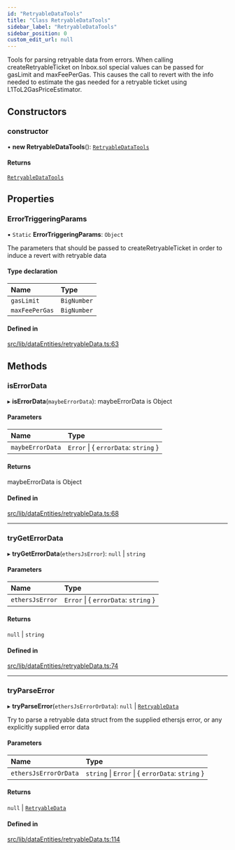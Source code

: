 ```yaml
---
id: "RetryableDataTools"
title: "Class RetryableDataTools"
sidebar_label: "RetryableDataTools"
sidebar_position: 0
custom_edit_url: null
---
```


Tools for parsing retryable data from errors.
When calling createRetryableTicket on Inbox.sol special values
can be passed for gasLimit and maxFeePerGas. This causes the call to revert
with the info needed to estimate the gas needed for a retryable ticket using
L1ToL2GasPriceEstimator.

## Constructors

### constructor

• **new RetryableDataTools**(): [`RetryableDataTools`](RetryableDataTools.mdx)

#### Returns

[`RetryableDataTools`](RetryableDataTools.mdx)

## Properties

### ErrorTriggeringParams

▪ `Static` **ErrorTriggeringParams**: `Object`

The parameters that should be passed to createRetryableTicket in order to induce
a revert with retryable data

#### Type declaration

| Name           | Type        |
| :------------- | :---------- |
| `gasLimit`     | `BigNumber` |
| `maxFeePerGas` | `BigNumber` |

#### Defined in

[src/lib/dataEntities/retryableData.ts:63](https://github.com/OffchainLabs/arbitrum-sdk/blob/4d1c5a4e2/src/lib/dataEntities/retryableData.ts#L63)

## Methods

### isErrorData

▸ **isErrorData**(`maybeErrorData`): maybeErrorData is Object

#### Parameters

| Name             | Type                                  |
| :--------------- | :------------------------------------ |
| `maybeErrorData` | `Error` \| \{ `errorData`: `string` } |

#### Returns

maybeErrorData is Object

#### Defined in

[src/lib/dataEntities/retryableData.ts:68](https://github.com/OffchainLabs/arbitrum-sdk/blob/4d1c5a4e2/src/lib/dataEntities/retryableData.ts#L68)

---

### tryGetErrorData

▸ **tryGetErrorData**(`ethersJsError`): `null` \| `string`

#### Parameters

| Name            | Type                                  |
| :-------------- | :------------------------------------ |
| `ethersJsError` | `Error` \| \{ `errorData`: `string` } |

#### Returns

`null` \| `string`

#### Defined in

[src/lib/dataEntities/retryableData.ts:74](https://github.com/OffchainLabs/arbitrum-sdk/blob/4d1c5a4e2/src/lib/dataEntities/retryableData.ts#L74)

---

### tryParseError

▸ **tryParseError**(`ethersJsErrorOrData`): `null` \| [`RetryableData`](../interfaces/RetryableData.mdx)

Try to parse a retryable data struct from the supplied ethersjs error, or any explicitly supplied error data

#### Parameters

| Name                  | Type                                              |
| :-------------------- | :------------------------------------------------ |
| `ethersJsErrorOrData` | `string` \| `Error` \| \{ `errorData`: `string` } |

#### Returns

`null` \| [`RetryableData`](../interfaces/RetryableData.mdx)

#### Defined in

[src/lib/dataEntities/retryableData.ts:114](https://github.com/OffchainLabs/arbitrum-sdk/blob/4d1c5a4e2/src/lib/dataEntities/retryableData.ts#L114)
